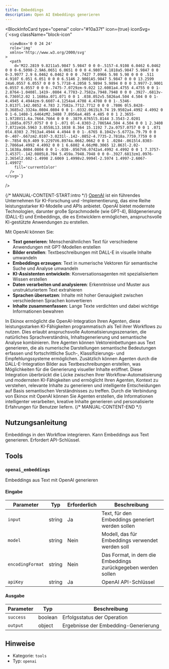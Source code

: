 ```yaml
---
title: Embeddings
description: Open AI Embeddings generieren
---
```



<BlockInfoCard 
  type="openai"
  color="#10a37f"
  icon={true}
  iconSvg={`<svg className="block-icon"
      
      
      
      viewBox='0 0 24 24'
      role='img'
      xmlns='http://www.w3.org/2000/svg'
    >
      <path
        d='M22.2819 9.8211a5.9847 5.9847 0 0 0-.5157-4.9108 6.0462 6.0462 0 0 0-6.5098-2.9A6.0651 6.0651 0 0 0 4.9807 4.1818a5.9847 5.9847 0 0 0-3.9977 2.9 6.0462 6.0462 0 0 0 .7427 7.0966 5.98 5.98 0 0 0 .511 4.9107 6.051 6.051 0 0 0 6.5146 2.9001A5.9847 5.9847 0 0 0 13.2599 24a6.0557 6.0557 0 0 0 5.7718-4.2058 5.9894 5.9894 0 0 0 3.9977-2.9001 6.0557 6.0557 0 0 0-.7475-7.0729zm-9.022 12.6081a4.4755 4.4755 0 0 1-2.8764-1.0408l.1419-.0804 4.7783-2.7582a.7948.7948 0 0 0 .3927-.6813v-6.7369l2.02 1.1686a.071.071 0 0 1 .038.052v5.5826a4.504 4.504 0 0 1-4.4945 4.4944zm-9.6607-4.1254a4.4708 4.4708 0 0 1-.5346-3.0137l.142.0852 4.783 2.7582a.7712.7712 0 0 0 .7806 0l5.8428-3.3685v2.3324a.0804.0804 0 0 1-.0332.0615L9.74 19.9502a4.4992 4.4992 0 0 1-6.1408-1.6464zM2.3408 7.8956a4.485 4.485 0 0 1 2.3655-1.9728V11.6a.7664.7664 0 0 0 .3879.6765l5.8144 3.3543-2.0201 1.1685a.0757.0757 0 0 1-.071 0l-4.8303-2.7865A4.504 4.504 0 0 1 2.3408 7.872zm16.5963 3.8558L13.1038 8.364 15.1192 7.2a.0757.0757 0 0 1 .071 0l4.8303 2.7913a4.4944 4.4944 0 0 1-.6765 8.1042v-5.6772a.79.79 0 0 0-.407-.667zm2.0107-3.0231l-.142-.0852-4.7735-2.7818a.7759.7759 0 0 0-.7854 0L9.409 9.2297V6.8974a.0662.0662 0 0 1 .0284-.0615l4.8303-2.7866a4.4992 4.4992 0 0 1 6.6802 4.66zM8.3065 12.863l-2.02-1.1638a.0804.0804 0 0 1-.038-.0567V6.0742a4.4992 4.4992 0 0 1 7.3757-3.4537l-.142.0805L8.704 5.459a.7948.7948 0 0 0-.3927.6813zm1.0976-2.3654l2.602-1.4998 2.6069 1.4998v2.9994l-2.5974 1.4997-2.6067-1.4997Z'
        fill='currentColor'
      />
    </svg>`}
/>

{/* MANUAL-CONTENT-START:intro */}
[OpenAI](https://www.openai.com) ist ein führendes Unternehmen für KI-Forschung und -Implementierung, das eine Reihe leistungsstarker KI-Modelle und APIs anbietet. OpenAI bietet modernste Technologien, darunter große Sprachmodelle (wie GPT-4), Bildgenerierung (DALL-E) und Embeddings, die es Entwicklern ermöglichen, anspruchsvolle KI-gestützte Anwendungen zu erstellen.

Mit OpenAI können Sie:

- **Text generieren**: Menschenähnlichen Text für verschiedene Anwendungen mit GPT-Modellen erstellen
- **Bilder erstellen**: Textbeschreibungen mit DALL-E in visuelle Inhalte umwandeln
- **Embeddings erzeugen**: Text in numerische Vektoren für semantische Suche und Analyse umwandeln
- **KI-Assistenten entwickeln**: Konversationsagenten mit spezialisiertem Wissen erstellen
- **Daten verarbeiten und analysieren**: Erkenntnisse und Muster aus unstrukturiertem Text extrahieren
- **Sprachen übersetzen**: Inhalte mit hoher Genauigkeit zwischen verschiedenen Sprachen konvertieren
- **Inhalte zusammenfassen**: Lange Texte verdichten und dabei wichtige Informationen bewahren

In Ekinox ermöglicht die OpenAI-Integration Ihren Agenten, diese leistungsstarken KI-Fähigkeiten programmatisch als Teil ihrer Workflows zu nutzen. Dies erlaubt anspruchsvolle Automatisierungsszenarien, die natürliches Sprachverständnis, Inhaltsgenerierung und semantische Analyse kombinieren. Ihre Agenten können Vektoreinbettungen aus Text generieren, die als numerische Darstellungen semantische Bedeutungen erfassen und fortschrittliche Such-, Klassifizierungs- und Empfehlungssysteme ermöglichen. Zusätzlich können Agenten durch die DALL-E-Integration Bilder aus Textbeschreibungen erstellen, was Möglichkeiten für die Generierung visueller Inhalte eröffnet. Diese Integration überbrückt die Lücke zwischen Ihrer Workflow-Automatisierung und modernsten KI-Fähigkeiten und ermöglicht Ihren Agenten, Kontext zu verstehen, relevante Inhalte zu generieren und intelligente Entscheidungen auf Basis semantischen Verständnisses zu treffen. Durch die Verbindung von Ekinox mit OpenAI können Sie Agenten erstellen, die Informationen intelligenter verarbeiten, kreative Inhalte generieren und personalisierte Erfahrungen für Benutzer liefern.
{/* MANUAL-CONTENT-END */}

## Nutzungsanleitung

Embeddings in den Workflow integrieren. Kann Embeddings aus Text generieren. Erfordert API-Schlüssel.

## Tools

### `openai_embeddings`

Embeddings aus Text mit OpenAI generieren

#### Eingabe

| Parameter | Typ | Erforderlich | Beschreibung |
| --------- | ---- | -------- | ----------- |
| `input` | string | Ja | Text, für den Embeddings generiert werden sollen |
| `model` | string | Nein | Modell, das für Embeddings verwendet werden soll |
| `encodingFormat` | string | Nein | Das Format, in dem die Embeddings zurückgegeben werden sollen |
| `apiKey` | string | Ja | OpenAI API-Schlüssel |

#### Ausgabe

| Parameter | Typ | Beschreibung |
| --------- | ---- | ----------- |
| `success` | boolean | Erfolgsstatus der Operation |
| `output` | object | Ergebnisse der Embedding-Generierung |

## Hinweise

- Kategorie: `tools`
- Typ: `openai`
